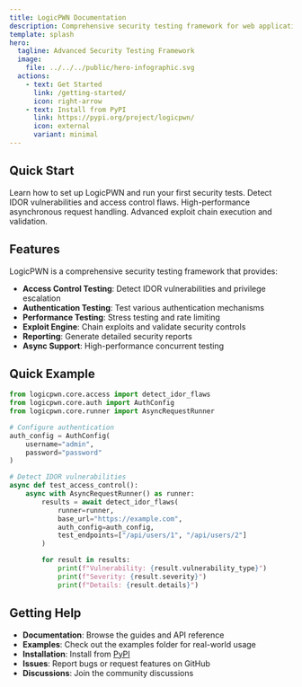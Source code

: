 ```yaml
---
title: LogicPWN Documentation
description: Comprehensive security testing framework for web applications
template: splash
hero:
  tagline: Advanced Security Testing Framework
  image:
    file: ../../../public/hero-infographic.svg
  actions:
    - text: Get Started
      link: /getting-started/
      icon: right-arrow
    - text: Install from PyPI
      link: https://pypi.org/project/logicpwn/
      icon: external
      variant: minimal
---
```




## Quick Start

<CardGrid stagger>
	<Card title="Getting Started" icon="rocket">
		Learn how to set up LogicPWN and run your first security tests.
	</Card>
	<Card title="Access Detection" icon="search">
		Detect IDOR vulnerabilities and access control flaws.
	</Card>
	<Card title="Async Runner" icon="rocket">
		High-performance asynchronous request handling.
	</Card>
	<Card title="Exploit Engine" icon="approve-check">
		Advanced exploit chain execution and validation.
	</Card>
</CardGrid>

## Features

LogicPWN is a comprehensive security testing framework that provides:

- **Access Control Testing**: Detect IDOR vulnerabilities and privilege escalation
- **Authentication Testing**: Test various authentication mechanisms
- **Performance Testing**: Stress testing and rate limiting
- **Exploit Engine**: Chain exploits and validate security controls
- **Reporting**: Generate detailed security reports
- **Async Support**: High-performance concurrent testing

## Quick Example

```python
from logicpwn.core.access import detect_idor_flaws
from logicpwn.core.auth import AuthConfig
from logicpwn.core.runner import AsyncRequestRunner

# Configure authentication
auth_config = AuthConfig(
    username="admin",
    password="password"
)

# Detect IDOR vulnerabilities
async def test_access_control():
    async with AsyncRequestRunner() as runner:
        results = await detect_idor_flaws(
            runner=runner,
            base_url="https://example.com",
            auth_config=auth_config,
            test_endpoints=["/api/users/1", "/api/users/2"]
        )

        for result in results:
            print(f"Vulnerability: {result.vulnerability_type}")
            print(f"Severity: {result.severity}")
            print(f"Details: {result.details}")
```

## Getting Help

- **Documentation**: Browse the guides and API reference
- **Examples**: Check out the examples folder for real-world usage
- **Installation**: Install from [PyPI](https://pypi.org/project/logicpwn/)
- **Issues**: Report bugs or request features on GitHub
- **Discussions**: Join the community discussions
